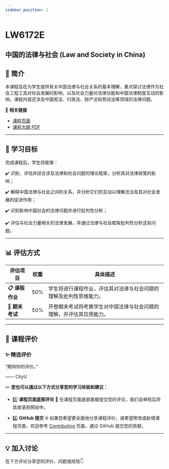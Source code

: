 ```yaml
---
sidebar_position: 1
---
```


# LW6172E
## 中国的法律与社会 (Law and Society in China)

## **📘 简介**
本课程旨在为学生提供有关中国法律与社会关系的基本理解，重点探讨法律作为社会工程工具对社会发展的影响，以及社会力量对法律功能和中国法律制度互动的影响。课程内容还涉及中国宪法、行政法、财产法和劳动法等领域的法律问题。

🔗 **相关链接**
- [课程页面](https://www.cityu.edu.hk/catalogue/pg/202425/course/LW6172E.htm)
- [课程大纲 PDF](https://www.cityu.edu.hk/catalogue/pg/202425/course/LW6172E.pdf)

---

## **🎯 学习目标**

完成课程后，学生将能够：

✔️ 识别、评估并综合涉及法律和社会问题的理论框架，分析其对法律政策的影响；

✔️ 解释中国法律与社会之间的关系，并分析它们的互动以理解法治及其对社会发展的促进作用；

✔️ 识别影响中国社会的法律问题并进行批判性分析；

✔️ 评估与社会力量相关的法律发展，并通过法律与社会框架批判性分析这些问题。

---

## **📊 评估方式**

| **评估项目**          | **权重** | **具体描述**                                                                                       |
|----------------------|---------|---------------------------------------------------------------------------------------------------|
| **📋 课程作业**       | 50%     | 学生将进行课程作业，评估其对法律与社会问题的理解及批判性思维能力。                               |
| **📂 期末考试**       | 50%     | 开卷期末考试将考察学生对中国法律与社会问题的理解，并评估其应用能力。                            |

---

## **💬 课程评价**

### ✨ **精选评价**
<div className={commentStyles.commentBox}>
    <p className={commentStyles.commentText}>
        “期待你的评价。”
    </p>
    <p className={commentStyles.commentAuthor}>—— CityU</p>
</div>

✏️ **您也可以通过以下方式分享您的学习体验和建议：**

- 1️⃣ **课程页面底部评论**
💬 在课程页面底部直接提交您的评论，我们会审核后将其收录到网站中。

- 2️⃣ **GitHub 提交**
🌐 如果您希望更全面地分享课程评价，或希望修改或新增课程页面，欢迎参考 [Contributing](/contributing) 页面，通过 GitHub 提交您的贡献。

---

## **💡 加入讨论**

在下方评论分享您的评价、问题或经验👇
<Utterances />